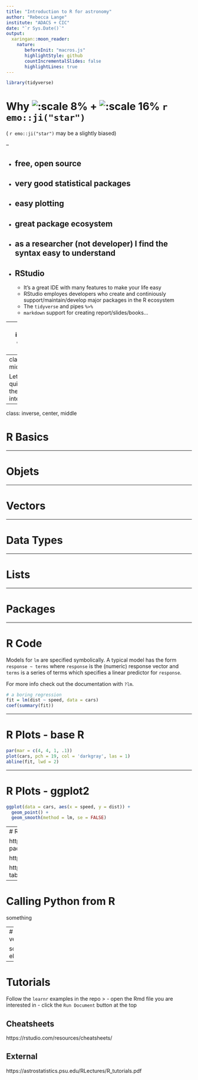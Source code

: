 ```yaml
---
title: "Introduction to R for astronomy"
author: "Rebecca Lange"
institute: "ADACS + CIC"
date: "`r Sys.Date()`"
output:
  xaringan::moon_reader:
    nature:
       beforeInit: "macros.js"
       highlightStyle: github
       countIncrementalSlides: false
       highlightLines: true
---
```


```r
library(tidyverse)
```

# Why ![:scale 8%](https://upload.wikimedia.org/wikipedia/commons/thumb/1/1b/R_logo.svg/724px-R_logo.svg.png) + ![:scale 16%](https://rstudio.com/wp-content/uploads/2018/10/RStudio-Logo.svg) `r emo::ji("star")`

( `r emo::ji("star")` may be a slightly biased)

--

- free, open source
--

- very good statistical packages
--

- easy plotting
--

- great package ecosystem
--

- as a researcher (not developer) I find the syntax easy to understand
--

- RStudio 
--

  - It's a great IDE with many features to make your life easy
  - RStudio employes developers who create and continiously support/maintain/develop major packages in the R ecosystem
  - The `tidyverse` and pipes ` %>% `
  - `markdown` support for creating report/slides/books...

---
class: inverse, center, middle

#R Studio

---
class:center, middle

Let's have a quick [tour](https://github.com/CurtinIC/cic-swc-material/blob/master/RStudio_interface.pdf) of the RStudio interface.

---
class: inverse, center, middle

# R Basics

---

# Objets

---

# Vectors

---

# Data Types

---

# Lists

---

# Packages

---

# R Code

Models for `lm` are specified symbolically. A typical model has the form `response ~ terms` where `response` is the (numeric) response vector and `terms` is a series of terms which specifies a linear predictor for `response`. 

For more info check out the documentation with `?lm`.

```r
# a boring regression
fit = lm(dist ~ speed, data = cars)
coef(summary(fit))
```


---

# R Plots - base R

```r
par(mar = c(4, 4, 1, .1))
plot(cars, pch = 19, col = 'darkgray', las = 1)
abline(fit, lwd = 2)
```


---

# R Plots - ggplot2

```r

ggplot(data = cars, aes(x = speed, y = dist)) + 
  geom_point() +
  geom_smooth(method = lm, se = FALSE)

```


---
# R for astronomy

https://asaip.psu.edu/resources/cran-packages-in-r-for-astronomy/

https://github.com/hwborchers/zaRastro

https://github.com/asgr?tab=repositories

---

# Calling Python from R

something

--
# and vice versa

sometingh else

---
# Tutorials

Follow the `learnr` examples in the repo >
- open the Rmd file you are interested in
- click the `Run Document` button at the top

## Cheatsheets

https://rstudio.com/resources/cheatsheets/ 

## External

https://astrostatistics.psu.edu/RLectures/R_tutorials.pdf

